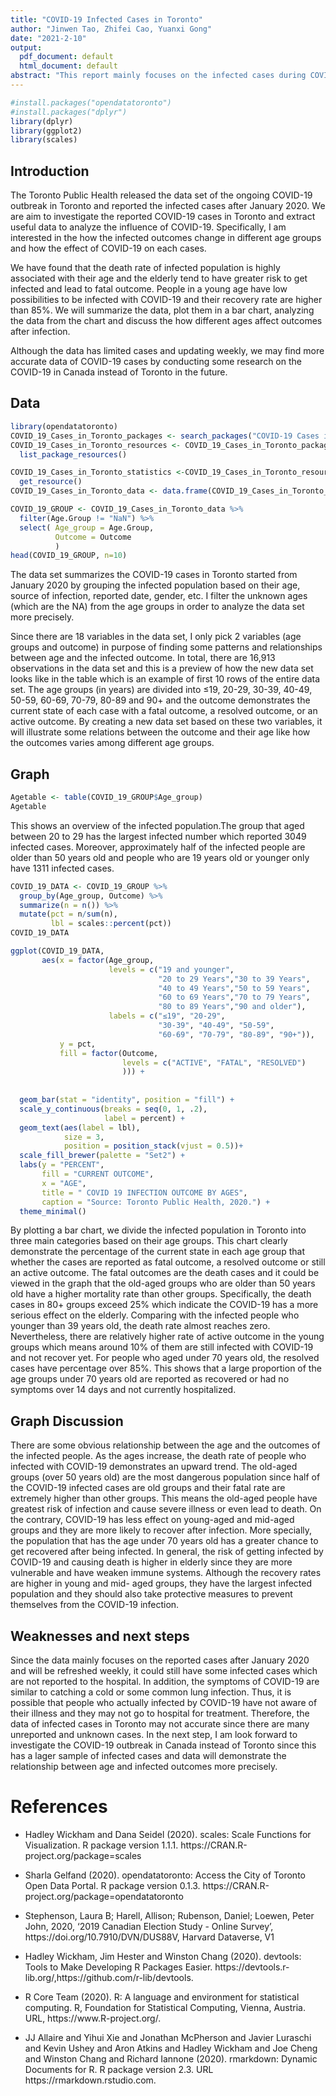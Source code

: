 ```yaml
---
title: "COVID-19 Infected Cases in Toronto"
author: "Jinwen Tao, Zhifei Cao, Yuanxi Gong"
date: "2021-2-10"
output:
  pdf_document: default
  html_document: default
abstract: "This report mainly focuses on the infected cases during COVID-19 outbreak in Toronto after January 2020 in purpose of discovering some relations between infected outcomes and the patients’ age. By drawing the bar chart, it divides the infected population into different age groups and summarize the percentage of infected outcomes.We have found out the death rate and recovery rate after infecting with COVID-19 are highly associated with age. The COVID-19 could be more fatal to people who are in an old age and the young people tends to have higher recovery rate after infection."
---
```



```r
#install.packages("opendatatoronto")
#install.packages("dplyr")  
library(dplyr) 
library(ggplot2)
library(scales)
```

## Introduction

The Toronto Public Health released the data set of the ongoing COVID-19 outbreak in Toronto and reported the infected cases after January 2020. We are aim to investigate the reported COVID-19 cases in Toronto and extract useful data to analyze the influence of COVID-19. Specifically, I  am interested in the how the infected outcomes change in different age groups and how the effect of COVID-19 on each cases. 

We have found that the death rate of infected population is highly associated with their age and the elderly tend to have greater risk to get infected and lead to fatal outcome. People in a young age have low possibilities to be infected with COVID-19 and their recovery rate are higher than 85%.  We will summarize the data, plot them in a bar chart, analyzing the data from the chart and discuss the how different ages affect outcomes after infection. 

Although the data has limited cases and updating weekly, we may find more accurate data of COVID-19 cases by conducting some research on the COVID-19 in Canada instead of Toronto in the future. 


## Data

```r
library(opendatatoronto)
COVID_19_Cases_in_Toronto_packages <- search_packages("COVID-19 Cases in Toronto")
COVID_19_Cases_in_Toronto_resources <- COVID_19_Cases_in_Toronto_packages %>%
  list_package_resources()

COVID_19_Cases_in_Toronto_statistics <-COVID_19_Cases_in_Toronto_resources %>%
  get_resource()
COVID_19_Cases_in_Toronto_data <- data.frame(COVID_19_Cases_in_Toronto_statistics)

COVID_19_GROUP <- COVID_19_Cases_in_Toronto_data %>%
  filter(Age.Group != "NaN") %>%
  select( Age_group = Age.Group,
          Outcome = Outcome
          )
head(COVID_19_GROUP, n=10)
```

The data set summarizes the COVID-19 cases in Toronto started from January 2020 by grouping the infected population based on their age, source of infection, reported date, gender, etc. I filter the unknown ages (which are the NA) from the age groups in order to analyze the data set more precisely. 

Since there are 18 variables in the data set, I only pick 2 variables (age groups and outcome) in purpose of finding some patterns and relationships between age and the infected outcome.  In total, there are 16,913 observations in the data set and this is a preview of how the new data set looks like in the table which is an example of first 10 rows of the entire data set.
The age groups (in years) are divided into ≤19, 20-29, 30-39, 40-49, 50-59, 60-69, 70-79, 80-89 and 90+ and the outcome demonstrates the current state of each case with a fatal outcome, a resolved outcome, or an active outcome. By creating a new data set based on these two variables, it will illustrate some relations between the outcome and their age like how the outcomes varies among different age groups. 


## Graph 

```r
Agetable <- table(COVID_19_GROUP$Age_group)
Agetable
```

This shows an overview of the infected population.The group that aged between 20 to 29 has the largest infected number which reported 3049 infected cases. Moreover, approximately half of the infected people are older than 50 years old and people who are 19 years old or younger only have 1311 infected cases.

```r
COVID_19_DATA <- COVID_19_GROUP %>%
  group_by(Age_group, Outcome) %>%
  summarize(n = n()) %>% 
  mutate(pct = n/sum(n),
         lbl = scales::percent(pct))
COVID_19_DATA

ggplot(COVID_19_DATA, 
       aes(x = factor(Age_group,
                      levels = c("19 and younger",
                                 "20 to 29 Years","30 to 39 Years",
                                 "40 to 49 Years","50 to 59 Years", 
                                 "60 to 69 Years","70 to 79 Years",
                                 "80 to 89 Years","90 and older"),
                      labels = c("≤19", "20-29",
                                 "30-39", "40-49", "50-59", 
                                 "60-69", "70-79", "80-89", "90+")),
           y = pct,
           fill = factor(Outcome, 
                         levels = c("ACTIVE", "FATAL", "RESOLVED")
                         ))) + 
  
  
  geom_bar(stat = "identity", position = "fill") +
  scale_y_continuous(breaks = seq(0, 1, .2), 
                     label = percent) +
  geom_text(aes(label = lbl), 
            size = 3, 
            position = position_stack(vjust = 0.5))+
  scale_fill_brewer(palette = "Set2") +
  labs(y = "PERCENT", 
       fill = "CURRENT OUTCOME",
       x = "AGE",
       title = " COVID 19 INFECTION OUTCOME BY AGES",
       caption = "Source: Toronto Public Health, 2020.") +
  theme_minimal()


```

By plotting a bar chart, we divide the infected population in Toronto into three main categories based on their age groups. This chart clearly demonstrate the percentage of the current state in each age group that whether the cases are reported as fatal outcome, a resolved outcome or still an active outcome. The fatal outcomes are the death cases and it could be viewed in the graph that the old-aged groups who are older than 50 years old have a higher mortality rate than other groups. Specifically, the death cases in 80+ groups exceed 25% which indicate the COVID-19 has a more serious effect on the elderly. Comparing with the infected people who younger than 39 years old, the death rate almost reaches zero. Nevertheless, there are relatively higher rate of active outcome in the young groups which means around 10% of them are still infected with COVID-19 and not recover yet. For people who aged under 70 years old, the resolved cases have percentage over 85%. This shows that a large proportion of the age groups under 70 years old are reported as recovered or had no symptoms over 14 days and not currently hospitalized.


## Graph Discussion
There are some obvious relationship between the age and the outcomes of the infected people. As the ages increase, the death rate of people who infected with COVID-19 demonstrates an upward trend. The old-aged groups (over 50 years old) are the most dangerous population since half of the COVID-19 infected cases are old groups and their fatal rate are extremely higher than other groups. This means the old-aged people have greatest risk of infection and cause severe illness or even lead to death. On the contrary, COVID-19 has less effect on young-aged and mid-aged groups and they are more likely to recover after infection. More specially, the population that has the age under 70 years old has a greater chance to get recovered after being infected. 
In general, the risk of getting infected by COVID-19 and causing death is higher in elderly since they  are more vulnerable and have weaken immune systems. Although the recovery rates are higher in young and mid- aged groups, they have the largest infected population and they should also take protective measures to prevent themselves from the COVID-19 infection. 


## Weaknesses and next steps

Since the data mainly focuses on the reported cases after January 2020 and will be refreshed weekly, it could still have some infected cases which are not reported to the hospital. In addition, the symptoms of COVID-19 are similar to catching a cold or some common lung infection. Thus, it is possible that people who actually infected by COVID-19 have not aware of their illness and they may not go to hospital for treatment. Therefore, the data of infected cases in Toronto may not accurate since there are many unreported and unknown cases. In the next step, I am look forward to investigate the COVID-19 outbreak in Canada instead of  Toronto since this has a lager sample of infected cases and data will demonstrate the relationship between age and infected outcomes more precisely.




# References
- Hadley Wickham and Dana Seidel (2020). scales: Scale Functions for Visualization. R
  package version 1.1.1. https://CRAN.R-project.org/package=scales

- Sharla Gelfand (2020). opendatatoronto: Access the City of Toronto Open Data Portal. R
  package version 0.1.3. https://CRAN.R-project.org/package=opendatatoronto

- Stephenson, Laura B; Harell, Allison; Rubenson, Daniel; Loewen, Peter John, 2020, '2019 Canadian Election Study - Online Survey', https://doi.org/10.7910/DVN/DUS88V, Harvard Dataverse, V1
-  Hadley Wickham, Jim Hester and Winston Chang (2020). devtools: Tools to Make Developing R Packages Easier. https://devtools.r-lib.org/,https://github.com/r-lib/devtools.

- R Core Team (2020). R: A language and environment for statistical computing. R, Foundation for Statistical Computing, Vienna, Austria. URL, https://www.R-project.org/.

- JJ Allaire and Yihui Xie and Jonathan McPherson and Javier Luraschi and Kevin Ushey and Aron Atkins and Hadley Wickham and Joe Cheng and Winston Chang and Richard Iannone (2020). rmarkdown: Dynamic Documents for R. R package version 2.3. URL https://rmarkdown.rstudio.com.






